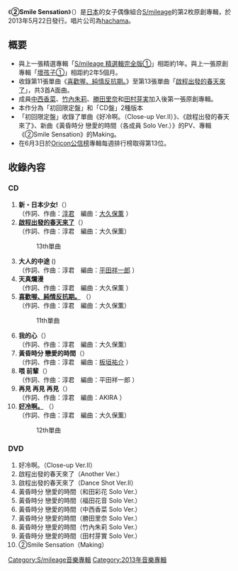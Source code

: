 {{NotChineseTitle|time=2015-12-14T04:50:50+00:00}}
{{unreferenced|time=2011-06-29T06:06:19+00:00}}
{{Infobox Album
| Name = ②Smile Sensation
| Cover = Smile-Sensation-Regular-Edition-Cover-6333.jpg
| Artist = [[S/mileage|S/mileage]]
| Type = 專輯
| Released = 2013年5月22日
| Recorded = 2012年－2013年
| Genre = [[J-POP|J-POP]]
| Length = 
| Label = [[hachama|hachama]]
| Producer = [[淳君|淳君]]
| Certification  = 
| Chart position = * 週榜最高排名第13位<small>（[[Oricon公信榜|Oricon]]）</small> 
| Reviews = 
| Last album            = [[S/mileage_精選輯完全版①|S/mileage 精選輯完全版①]]<br />（2012年） 
| This album            = '''②Smile Sensation'''<br />（2013年）
| Next album            = [[S/mileage_/_ANGERME_SELECTION_ALBUM_「大器晩成」|S/mileage / ANGERME SELECTION ALBUM 「大器晩成」]]<br />（2015年）
| Misc           = {{Singles
 | Name          = ②Smile Sensation
 | Type          = 錄音室專輯
 | Single 1      = [[喜歡喔、純情反抗期。|喜歡喔、純情反抗期。]]
 | Single 1 date = 2012年8月22日
 | Single 2      = [[好冷啊。|好冷啊。]]
 | Single 2 date = 2012年11月28日
 | Single 3      = [[啟程出發的春天來了|啟程出發的春天來了]]
 | Single 3 date = 2013年3月20日
}}
}}
《'''②Smile Sensation'''》（{{lang|ja|②スマイルセンセーション}}）是[[日本|日本]]的女子偶像組合[[S/mileage|S/mileage]]的第2枚原創專輯，於2013年5月22日發行。唱片公司為[[hachama|hachama]]。

== 概要 ==
* 與上一張精選專輯「[[S/mileage_精選輯完全版①|S/mileage 精選輯完全版①]]」相距約1年。與上一張原創專輯「[[壞孩子①|壞孩子①]]」相距約2年5個月。
* 收錄第11張單曲《[[喜歡喔、純情反抗期。|喜歡喔、純情反抗期。]]》至第13張單曲「[[啟程出發的春天來了|啟程出發的春天來了]]」，共3首A面曲。
* 成員[[中西香菜|中西香菜]]、[[竹內朱莉|竹內朱莉]]、[[勝田里奈|勝田里奈]]和[[田村芽実|田村芽実]]加入後第一張原創專輯。
* 本作分為「初回限定盤」和「CD盤」2種版本
* 「初回限定盤」收錄了單曲《好冷啊。（Close-up Ver.Ⅱ）》、《啟程出發的春天來了》、新曲《黃昏時分 戀愛的時間（各成員 Solo Ver.）》的PV、專輯《②Smile Sensation》的Making。
* 在6月3日於[[Oricon公信榜|Oricon公信榜]]專輯每週排行榜取得第13位。

== 收錄內容 ==
=== CD ===
# '''新・日本少女!'''（{{lang|ja|新・日本のすすめ!}}）<br/>（作詞、作曲：[[淳君|淳君]]　編曲：[[大久保薫|大久保薫]] ）
# '''[[啟程出發的春天來了|啟程出發的春天來了]]'''（{{lang|ja|旅立ちの春が来た}}）<br/>（作詞、作曲：淳君　編曲：大久保薫）
#:13th單曲
# '''大人的中途''' ({{lang|ja|大人の途中}})<br/>（作詞、作曲：淳君　編曲：[[平田祥一郎|平田祥一郎]] ）
# '''天真爛漫'''<br/>（作詞、作曲：淳君　編曲：大久保薫 ）
# '''[[喜歡喔、純情反抗期。|喜歡喔、純情反抗期。]]''' （{{lang|ja|好きよ、純情反抗期。}}）<br/>（作詞、作曲：淳君　編曲：大久保薫）
#:11th單曲
# '''我的心'''（{{lang|ja|私の心}}）<br/>（作詞、作曲：淳君　編曲：大久保薫）
# '''黃昏時分 戀愛的時間'''（{{lang|ja|夕暮れ 恋の時間}}）<br/>（作詞、作曲：淳君　編曲：[[板垣祐介|板垣祐介]] ）
# '''喂 前輩'''（{{lang|ja|ねぇ 先輩}}）<br/>（作詞、作曲：淳君　編曲：平田祥一郎 ）
# '''再見 再見 再見'''（{{lang|ja|さよなら さよなら さよなら}}）<br/>（作詞、作曲：淳君　編曲：AKIRA ）
# '''[[好冷啊。|好冷啊。]]''' （{{lang|ja|寒いね。}}）<br/>（作詞、作曲：淳君　編曲：大久保薫）
#:12th單曲

=== DVD ===
# 好冷啊。（Close-up Ver.Ⅱ）
# 啟程出發的春天來了（Another Ver.）
# 啟程出發的春天來了（Dance Shot Ver.Ⅱ）
# 黃昏時分 戀愛的時間（和田彩花 Solo Ver.）
# 黃昏時分 戀愛的時間（福田花音 Solo Ver.）
# 黃昏時分 戀愛的時間（中西香菜 Solo Ver.）
# 黃昏時分 戀愛的時間（勝田里奈 Solo Ver.）
# 黃昏時分 戀愛的時間（竹內朱莉 Solo Ver.）
# 黃昏時分 戀愛的時間（田村芽實 Solo Ver.）
#②Smile Sensation（Making）


{{S/mileage}}

{{DEFAULTSORT:2 Smile Sensation}}
[[Category:S/mileage音樂專輯|Category:S/mileage音樂專輯]]
[[Category:2013年音樂專輯|Category:2013年音樂專輯]]